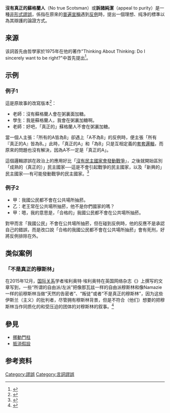 {{inappropriate tone|time=2012-10-02T11:29:48+00:00}}
'''沒有真正的蘇格蘭人'''（No true Scotsman）或'''訴諸純潔'''（appeal to purity）是一種[[非形式謬誤|非形式謬誤]]，係指在原來的[[全称命题|普遍宣稱]]遇到[[反例|反例]]時，提出一個理想、纯净的標準以為其辯護的論證方式。

== 来源 ==
该詞首先由哲學家{{le|安东尼·弗卢|Antony Flew}}於1975年在他的著作"Thinking About Thinking: Do I sincerely want to be right?"中首先提出<ref>{{Citation | given=弗卢 | surname=安东尼 | author-link= :en:Antony Flew | title=Thinking About Thinking: Do I sincerely want to be right? | publisher=Collins Fontana | place=London | year=1975 | ISBN=978-0006335801}}</ref>。

{{Quote|想像一位名叫哈密斯·麦克唐纳的蘇格蘭人，坐下打開他的《格拉斯哥先驅晨報》，看見一則新聞「[[布萊頓|布萊頓]]色魔再度犯案！」他震驚地說：「沒有蘇格蘭人會幹這種事！」隔天他又打開報紙，看見新聞描述一位[[亞伯丁|亞伯丁]]人更殘暴的行為，相較之下布萊頓色魔還算是個紳士。這顯示哈密斯的想法是錯的，但他會承認嗎？似乎不會。這次他說：「沒有『真正的』蘇格蘭人會作這種事。」|安东尼·弗卢|''Thinking About Thinking'' (1975)}}

== 示例 ==

=== 例子1 ===
這是原故事的改寫版本<ref>{{cite book | title=How the Mind Works | publisher=Hukilau | author=Pinker, Steven | authorlink=Steven Pinker | year=2003}}</ref>：

{{exampleH}}
* 老師：沒有蘇格蘭人會在粥裏面加糖。
* 學生：我是蘇格蘭人，我會在粥裏加糖啊。
* 老師：好吧，「真正的」蘇格蘭人不會在粥裏加糖。
{{exampleF}}

當一個人主張：「所有的A皆為B」卻遇上「A不為B」的反例時，便主張「所有『真正的A』皆為B。」此時，「真正的A」和「為B」只是互相定義的[[廢話謬誤#同義反覆|套套邏輯]]，而原來的問題也沒有解決，因為A不一定是「真正的A」。

這個邏輯謬誤在政治上的應用好比「[[民主和平論|沒有民主國家會發動戰爭]]」，之後就開始區別「成熟的（真正的）」民主國家──這是不會引起戰爭的民主國家，以及「新興的」民主國家──有可能發動戰爭的民主國家。<ref>{{Cite web |url=https://atimes.com/atimes/Middle_East/HA31Ak01.html |title=No true Scotsman starts a war, by Spengler |accessdate=2011-04-28 |archive-date=2018-09-21 |archive-url=https://web.archive.org/web/20190105005853/https://atimes.com/atimes/Middle_East/HA31Ak01.html |dead-url=yes }}</ref>

=== 例子2 ===
{{exampleH}}
* 甲：我國公民都不會在公共場所抽菸。
* 乙：老王常在公共場所抽菸，他不是你們國家的嗎？
* 甲：嗯，我的意思是，「合格的」我國公民都不會在公共場所抽菸。
{{exampleF}}
對甲而言「我國公民」不會在公共場所抽菸，但在碰到反例時，他的反應不是承認自己的錯誤，而是改口說「合格的我國公民都不會在公共場所抽菸」會有死刑，好將反例排除在外。

== 类似案例 ==
=== 「不是真正的穆斯林」 ===
在2015年12月，[[国际关系|国际关系]]学者埃利奥特·埃利奥特在英国网络杂志《{{le|尖刺|Spiked_(magazine)}}》上撰写的文章写到，一些“所谓的自由派/左派”把像那瓦兹一样的自由派穆斯林和像Namazie一样的前穆斯林当做“天然的告密者”、“叛徒”或者“不是真正的穆斯林”，因为这些伊斯兰（主义）的批判者，尽管拥有穆斯林背景，但是不符合（他们）想要的把穆斯林当作同质化的和受压迫的团体的对穆斯林的叙事。<ref>{{Cite journal|title=The liberal racism faced by ex-Muslims|url=https://spiked-online.com/newsite/article/the-liberal-racism-faced-by-ex-muslims/17702|last=McArdle|first=Elliot|date=4 December 2015|journal=《{{le|尖刺|Spiked_(magazine)}}》|publisher={{le|布伦丹·奥尼尔|Brendan O'Neill (journalist)}}|accessdate=11 December 2015|archive-date=2016-12-22|archive-url=https://web.archive.org/web/20180906202650/https://spiked-online.com/newsite/article/the-liberal-racism-faced-by-ex-muslims/17702#.W5GNkt_P02w|dead-url=yes|language=en}}</ref>

==參見==
* [[挪動門柱|挪動門柱]]
* [[抵消假設|抵消假設]]

== 参考资料 ==
{{reflist}}

{{批判性思考}}

[[Category:謬誤|Category:謬誤]]
[[Category:言詞謬誤|Category:言詞謬誤]]